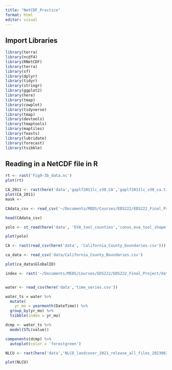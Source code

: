 ```yaml
---
title: "NetCDF_Practice"
format: html
editor: visual
---
```


## Import Libraries

```r
library(terra)
library(ncdf4)
library(RNetCDF)
library(terra)
library(sf)
library(dplyr)
library(tidyr)
library(stringr)
library(ggplot2)
library(here)
library(tmap)
library(cowplot)
library(tidyverse)
library(tmap)
library(devtools)
library(tmaptools)
library(maptiles)
library(feasts)
library(lubridate)
library(forecast)
library(tsibble)

```

## Reading in a NetCDF file in R

```r
rt <- rast('Fig9-3b_data.nc')
plot(rt)
```

```r
CA_2011 <- rast(here('data','gaplf2011lc_v30_CA','gaplf2011lc_v30_ca.tif'))
plot(CA_2011)
mask <- 
```

```r
CAdata_csv <- read_csv('~/Documents/MEDS/Courses/EDS222/EDS222_Final_Project/data/gaplf2011lc_v30_CA/gaplf2011lc_v30_state_summary.csv')
```

```r
head(CAdata_csv)
```

```r
yolo <- st_read(here('data', 'EVA_tool_counties','conus_eva_tool_shapefile_prj_final.shp'))
```

```r
plot(yolo)
```

```r
CA <- rast(read_csv(here('data', 'California_County_boundaries.csv')))
```

```r
ca_data <- read_csv('data/California_County_Boundaries.csv')
```

```r
plot(ca_data$GlobalID)
```

```r
index <- rast('~/Documents/MEDS/Courses/EDS222/EDS222_Final_Project/data/NLCD_landcover_2021_release_all_files_20230630/')
```

```r

```

```r
water <- read_csv(here('data','time_series.csv'))

water_ts = water %>% 
  mutate(
    yr_mo = yearmonth(DateTime)) %>% 
  group_by(yr_mo) %>% 
  tsibble(index = yr_mo)
```

```r
dcmp <- water_ts %>%   
  model(STL(value))

components(dcmp) %>% 
  autoplot(color = 'forestgreen')
```

```r
NLCU <- rast(here('data','NLCD_landcover_2021_release_all_files_20230630','nlcd_2001_land_cover_l48_20210604.img'))

plot(NLCU)
```
